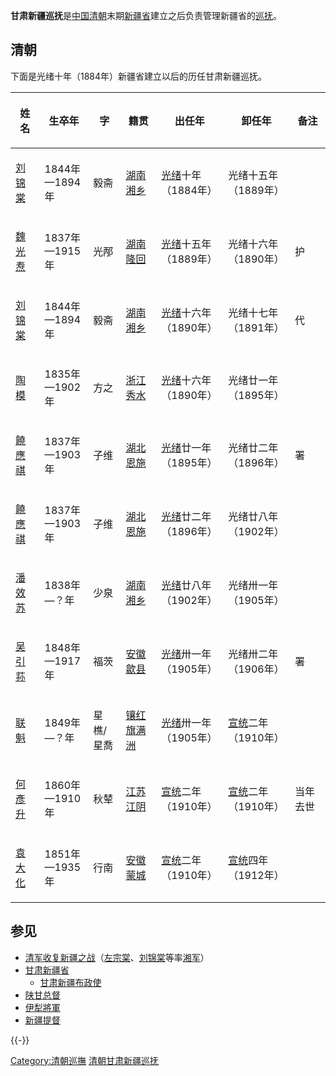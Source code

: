 '''甘肃新疆巡抚'''是[[中国|中国]][[清朝|清朝]]末期[[甘肃新疆省|新疆省]]建立之后负责管理新疆省的[[巡抚|巡抚]]。

==清朝==
下面是光绪十年（1884年）新疆省建立以后的历任甘肃新疆巡抚。

{|class="wikitable" 
!width="65"|姓名||width="110"|生卒年||width="70"|字||width="100"|籍贯||width="170"|出任年||width="170"|卸任年||width="100"|备注
|-
|[[刘锦棠|刘锦棠]]||1844年—1894年||毅斋||[[湖南|湖南]][[湘乡|湘乡]]||[[光绪|光绪]]十年（1884年）||光绪十五年（1889年）||
|-
|[[魏光焘|魏光焘]]||1837年—1915年||光邴||[[湖南|湖南]][[隆回|隆回]]||[[光绪|光绪]]十五年（1889年）||光绪十六年（1890年）||护
|-
|[[刘锦棠|刘锦棠]]||1844年—1894年||毅斋||[[湖南|湖南]][[湘乡|湘乡]]||[[光绪|光绪]]十六年（1890年）||光绪十七年（1891年）||代
|-
|[[陶模|陶模]]||1835年—1902年||方之||[[浙江|浙江]][[嘉兴|秀水]]||[[光绪|光绪]]十六年（1890年）||光绪廿一年（1895年）||
|-
|[[饒應祺|饒應祺]]||1837年—1903年||子维||[[湖北|湖北]][[恩施|恩施]]||[[光绪|光绪]]廿一年（1895年）||光绪廿二年（1896年）||署
|-
|[[饒應祺|饒應祺]]||1837年—1903年||子维||[[湖北|湖北]][[恩施|恩施]]||[[光绪|光绪]]廿二年（1896年）||光绪廿八年（1902年）||
|-
|[[潘效苏|潘效苏]]||1838年—？年||少泉||[[湖南|湖南]][[湘乡|湘乡]]||[[光绪|光绪]]廿八年（1902年）||光绪卅一年（1905年）||
|-
|[[吴引荪|吴引荪]]||1848年—1917年||福茨||[[安徽|安徽]][[歙县|歙县]]||[[光绪|光绪]]卅一年（1905年）||光绪卅二年（1906年）||署
|-
|[[联魁|联魁]]||1849年—？年||星樵/星喬||[[镶红旗|镶红旗]][[满洲|满洲]]||[[光绪|光绪]]卅一年（1905年）||[[宣统|宣统]]二年（1910年）||
|-
|[[何彥升|何彥升]]||1860年—1910年||秋辇||[[江苏|江苏]][[江阴|江阴]]||[[宣统|宣统]]二年（1910年）||[[宣统|宣统]]二年（1910年）||当年去世
|-
|[[袁大化|袁大化]]||1851年—1935年||行南||[[安徽|安徽]][[蒙城|蒙城]]||[[宣统|宣统]]二年（1910年）||[[宣统|宣统]]四年（1912年）||
|}

== 参见 ==
{{Portal box|中国|新疆|历史}}
* [[清军收复新疆之战|清军收复新疆之战]]（[[左宗棠|左宗棠]]、[[刘锦棠|刘锦棠]]等率[[湘军|湘军]]）
* [[新疆省_(清)|甘肃新疆省]]
** [[甘肃新疆等处承宣布政使司|甘肃新疆布政使]]
* [[陕甘总督|陕甘总督]]
* [[伊犁將軍|伊犁將軍]]
* [[新疆提督|新疆提督]]

{{-}}
{{清朝巡撫}}
{{清朝甘肃新疆巡抚}}

[[Category:清朝巡撫|Category:清朝巡撫]]
[[Category:清朝甘肃新疆巡抚|]]
